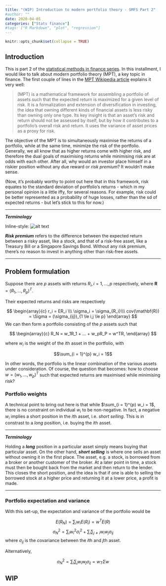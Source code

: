 ```yaml
---
title: "(WIP) Introduction to modern portfolio theory - SMFS Part 2"
#author: ""
date: 2020-04-05
categories: ["Stats finance"]
#tags: ["R Markdown", "plot", "regression"]
---
```


```r
knitr::opts_chunk$set(collapse = TRUE)
```

## Introduction

This is part 2 of the [statistical methods in finance series](https://thestatsguy.netlify.com/2020/03/19/statistical-methods-in-finance-series-part-1/). In this installment, I would like to talk about modern portfolio theory (MPT), a key topic in finance. The first couple of lines in the [MPT Wikipedia article](https://en.wikipedia.org/wiki/Modern_portfolio_theory) explains it very well:

> (MPT) is a mathematical framework for assembling a portfolio of assets such that the expected return is maximized for a given level of risk. It is a formalization and extension of diversification in investing, the idea that owning different kinds of financial assets is less risky than owning only one type. Its key insight is that an asset's risk and return should not be assessed by itself, but by how it contributes to a portfolio's overall risk and return. It uses the variance of asset prices as a proxy for risk.

The objective of the MPT is to simultaneously maximise the returns of a portfolio, while at the same time, minimize the risk of the portfolio. Generally, we all know that as higher returns come with higher risk, and therefore the dual goals of maximising returns while minimising risk are at odds with each other. After all, why would an investor place himself in a riskier position without any due reward or _risk premium_? It wouldn't make sense.

(Now, it's probably worthy to point out here that in this framework, risk equates to the standard deviation of portfolio's returns - which in my personal opinion is a little iffy, for several reasons. For example, risk could be better represented as a probability of huge losses, rather than the sd of expected returns - but let's stick to this for now.)

---

**_Terminology_**

Inline-style: 
![alt text](https://github.com/adam-p/markdown-here/raw/master/src/common/images/icon48.png "Logo Title Text 1")


**_Risk premium_** refers to the difference between the expected return between a risky asset, like a stock, and that of a risk-free asset, like a Treasury Bill or a Singapore Savings Bond. Without any risk premium, there's no reason to invest in anything other than risk-free assets.

---

## Problem formulation

Suppose there are $p$ assets with returns $R_i, i = 1, ..., p$ respectively, where $\mathbf{R} = (R_1, ..., R_p)^{T}$.

Their expected returns and risks are respectively

$$
\begin{array}{c}
r_i = ER_i \\\
\sigma_i = \sigma_{R_i}\\\
cov(\mathbf{R}) = \Sigma = (\sigma_{ij})_{1 \le i,j \le p}
\end{array}
$$
We can then form a portfolio consisting of the $p$ assets such that

$$
\begin{array}{c}
R_N = w_1R_1 + ... + w_pR_P = w^TR,
\end{array}
$$

where $w_i$ is the weight of the $i$th asset in the portfolio, with

$$\sum_{i = 1}^{p} w_i = 1$$

In other words, the portfolio is the linear combination of the various assets under consideration. Of course, the question that becomes: how to choose $w = (w_1, ..., w_p)^T$ such that expected returns are maximised while minimising risk?

### Portfolio weights

A technical point to bring out here is that while $\sum_{i = 1}^{p} w_i = 1$, there is no constraint on individual $w_i$ to be non-negative. In fact, a negative $w_i$ implies a short position in the $i$th asset, i.e. _short selling_. This is in constrast to a _long_ position, i.e. buying the $i$th asset.

---

**_Terminology_**

Holding a **_long_** position in a particular asset simply means buying that particular asset. On the other hand, **_short selling_** is where one sells an asset without owning it in the first place. The asset, e.g. a stock, is borrowed from a broker or another customer of the broker. At a later point in time, a stock must then be bought back from the market and then return to the lender. This closes the short position, and the idea is that if one is able to selling the borrowed stock at a higher price and returning it at a lower price, a profit is made.

---

### Portfolio expectation and variance

With this set-up, the expectation and variance of the portfolio would be

$$E(R_N) = \sum_iw_iE(R_i) = w^TE(R)$$
$$\sigma_N^2 = \sum_iw_i^2\sigma_i^2 + \sum_i\sum_{j\neq i}w_iw_j\sigma_{ij}$$
where $\sigma_{ij}$ is the covariance between the $i$th and $j$th asset.

Alternatively,

$$\sigma_N^2 = \sum_i\sum_jw_iw_j\sigma_{ij} = w_T\Sigma w$$



## WIP

